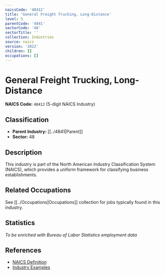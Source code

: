```yaml
---
naicsCode: '48412'
title: 'General Freight Trucking, Long-Distance'
level: 5
parentCode: '4841'
sectorCode: '48'
sectorTitle: ''
collection: Industries
source: naics
version: '2022'
children: []
occupations: []
---
```

# General Freight Trucking, Long-Distance

**NAICS Code:** `48412` (5-digit NAICS Industry)

## Classification

- **Parent Industry:** [[../4841|Parent]]
- **Sector:** 48

## Description

This industry is part of the North American Industry Classification System (NAICS), which provides a uniform framework for classifying business establishments.

## Related Occupations

See [[../Occupations|Occupations]] collection for jobs typically found in this industry.

## Statistics

*To be enriched with Bureau of Labor Statistics employment data*

## References

- [NAICS Definition](https://www.census.gov/naics/)
- [Industry Examples](https://www.census.gov/naics/2022NAICS/)
